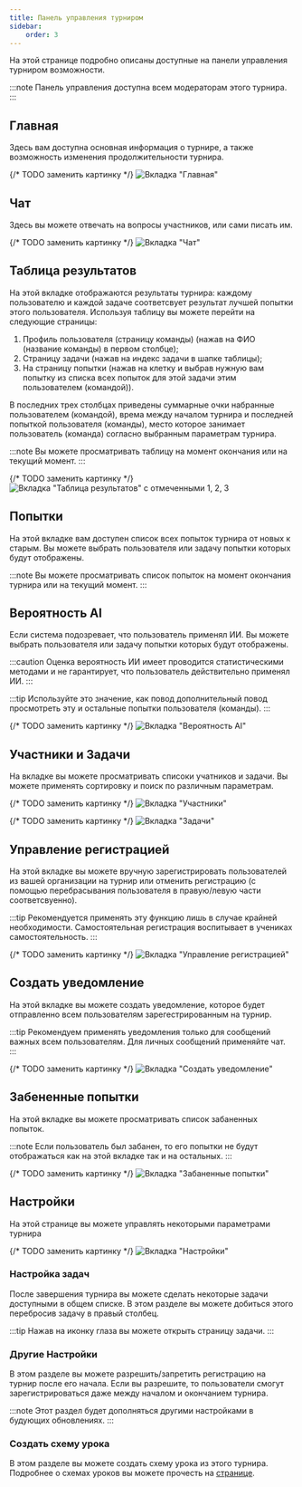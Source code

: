 ```yaml
---
title: Панель управления турниром
sidebar:
    order: 3
---
```



<BugsDisclaimer />

На этой странице подробно описаны доступные на панели управления турниром возможности.

:::note
Панель управления доступна всем модераторам этого турнира.
:::

## Главная
Здесь вам доступна основная информация о турнире,
а также возможность изменения продолжительности турнира.

{/* TODO заменить картинку */}
![Вкладка "Главная"](../../../../assets/task/overview/step-2.png)

## Чат
Здесь вы можете отвечать на вопросы участников, или сами писать им.

{/* TODO заменить картинку */}
![Вкладка "Чат"](../../../../assets/task/overview/step-2.png)

## Таблица результатов
На этой вкладке отображаются результаты турнира: каждому пользователю и каждой задаче соответсвует результат лучшей попытки этого пользователя.
Используя таблицу вы можете перейти на следующие страницы:
1. Профиль пользователя (страницу команды) (нажав на ФИО (название команды) в первом столбце);
2. Страницу задачи (нажав на индекс задачи в шапке таблицы);
3. На страницу попытки (нажав на клетку и выбрав нужную вам попытку из списка всех попыток для этой задачи этим пользователем (командой)).

В последних трех столбцах приведены суммарные очки набранные пользователем (командой), врема между началом турнира и последней попыткой пользователя (команды),
место которое занимает пользователь (команда) согласно выбранным параметрам турнира.

:::note
Вы можете просматривать таблицу на момент окончания или на текущий момент.
:::

{/* TODO заменить картинку */}
![Вкладка "Таблица результатов" с отмеченными 1, 2, 3](../../../../assets/task/overview/step-2.png)

## Попытки
На этой вкладке вам доступен список всех попыток турнира от новых к старым.
Вы можете выбрать пользователя или задачу попытки которых будут отображены.

:::note
Вы можете просматривать список попыток на момент окончания турнира или на текущий момент.
:::

## Вероятность AI
Если система подозревает, что пользователь применял ИИ. Вы можете выбрать пользователя или задачу попытки которых будут отображены.

:::caution
Оценка вероятность ИИ имеет проводится статистическими методами и не гарантирует, что пользователь действительно применял ИИ.
:::

:::tip
Используйте это значение, как повод дополнительный повод просмотреть эту и остальные попытки пользователя (команды).
:::

{/* TODO заменить картинку */}
![Вкладка "Вероятность AI"](../../../../assets/task/overview/step-2.png)

## Участники и Задачи
На вкладке вы можете просматривать списоки учатников и задачи. Вы можете применять сортировку и поиск по различным параметрам.

{/* TODO заменить картинку */}
![Вкладка "Участники"](../../../../assets/task/overview/step-2.png)

{/* TODO заменить картинку */}
![Вкладка "Задачи"](../../../../assets/task/overview/step-2.png)

## Управление регистрацией
На этой вкладке вы можете вручную зарегистрировать пользователей из вашей организации на турнир
или отменить регистрацию (с помощью перебрасывания пользователя в правую/левую части соответсвуенно).

:::tip
Рекомендуется применять эту функцию лишь в случае крайней необходимости.
Самостоятельная регистрация воспитывает в учениках самостоятельность.
:::

{/* TODO заменить картинку */}
![Вкладка "Управление регистрацией"](../../../../assets/task/overview/step-2.png)

## Создать уведомление
На этой вкладке вы можете создать уведомление, которое будет
отправленно всем пользователям зарегестрированным на турнир.

:::tip
Рекомендуем применять уведомления только для сообщений важных всем пользователям.
Для личных сообщений применяйте чат.
:::

{/* TODO заменить картинку */}
![Вкладка "Создать уведомление"](../../../../assets/task/overview/step-2.png)

## Забененные попытки
На этой вкладке вы можете просматривать список забаненных попыток.

:::note
Если пользователь был забанен, то его попытки не будут отображаться как на этой вкладке так и на остальных.
:::

{/* TODO заменить картинку */}
![Вкладка "Забаненные попытки"](../../../../assets/task/overview/step-2.png)

## Настройки
На этой странице вы можете управлять некоторыми параметрами турнира

{/* TODO заменить картинку */}
![Вкладка "Настройки"](../../../../assets/task/overview/step-2.png)

### Настройка задач
После завершения турнира вы можете сделать некоторые задачи доступными в общем списке.
В этом разделе вы можете добиться этого перебросив задачу в правый столбец.

:::tip
Нажав на иконку глаза вы можете открыть страницу задачи.
:::

### Другие Настройки
В этом разделе вы можете разрешить/запретить регистрацию на турнир после его начала.
Если вы разрешите, то пользователи смогут зарегистрироваться даже между началом и окончанием турнира.

:::note
Этот раздел будет дополняться другими настройками в будующих обновлениях.
:::

### Создать схему урока
В этом разделе вы можете создать схему урока из этого турнира.
Подробнее о схемах уроков вы можете прочесть на [странице](/recipes/first-assignment).